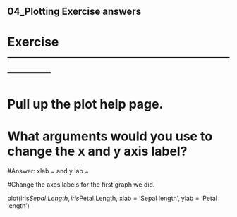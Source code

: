 ## 04_Plotting Exercise answers

# Exercise  -----------------------------------------------------------------
# Pull up the plot help page.
# What arguments would you use to change the x and y axis label?

#Answer: xlab = and y lab =

#Change the axes labels for the first graph we did.

plot(iris$Sepal.Length, iris$Petal.Length,
     xlab = 'Sepal length',
     ylab = 'Petal length')
